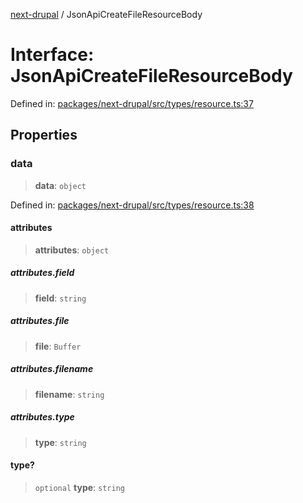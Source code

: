 [next-drupal](../globals.mdx) / JsonApiCreateFileResourceBody

# Interface: JsonApiCreateFileResourceBody

Defined in: [packages/next-drupal/src/types/resource.ts:37](https://github.com/chapter-three/next-drupal/blob/b814feb907442ea504825c35810c973aeb865442/packages/next-drupal/src/types/resource.ts#L37)

## Properties

### data

> **data**: `object`

Defined in: [packages/next-drupal/src/types/resource.ts:38](https://github.com/chapter-three/next-drupal/blob/b814feb907442ea504825c35810c973aeb865442/packages/next-drupal/src/types/resource.ts#L38)

#### attributes

> **attributes**: `object`

##### attributes.field

> **field**: `string`

##### attributes.file

> **file**: `Buffer`

##### attributes.filename

> **filename**: `string`

##### attributes.type

> **type**: `string`

#### type?

> `optional` **type**: `string`
